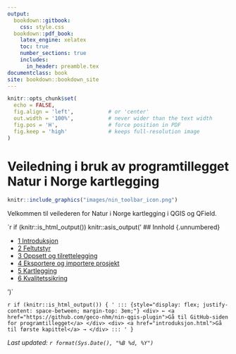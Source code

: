 ```yaml
---
output:
  bookdown::gitbook:
    css: style.css
  bookdown::pdf_book:
    latex_engine: xelatex
    toc: true
    number_sections: true
    includes:
      in_header: preamble.tex
documentclass: book
site: bookdown::bookdown_site
---
```


```r
knitr::opts_chunk$set(
  echo = FALSE,
  fig.align = 'left',           # or 'center'
  out.width = '100%',           # never wider than the text width
  fig.pos = 'H',                # force position in PDF
  fig.keep = 'high'             # keeps full-resolution image
)
```

# Veiledning i bruk av programtillegget Natur i Norge kartlegging {#forside .unnumbered}

```r
knitr::include_graphics("images/nin_toolbar_icon.png")
```

Velkommen til veilederen for Natur i Norge kartlegging i QGIS og QField.

`r if (knitr::is_html_output()) knitr::asis_output('
## Innhold {.unnumbered}

-   [1 Introduksjon](#introduksjon)  
-   [2 Feltutstyr](#feltutstyr)  
-   [3 Oppsett og tilrettelegging](#oppsett-og-tilrettelegging)  
-   [4 Eksportere og importere prosjekt](#eksportere-prosjekt)  
-   [5 Kartlegging](#kartlegging)  
-   [6 Kvalitetssikring](#kvalitetssikring)

')`

`r if (knitr::is_html_output()) {
'
::: {style="display: flex; justify-content: space-between; margin-top: 3em;"}
<div> ← <a href="https://github.com/geco-nhm/nin-qgis-plugin">Gå til GitHub-siden for programtillegget</a> </div>
<div> <a href="introduksjon.html">Gå til første kapittel</a> → </div>
:::
'
} `


*Last updated: `r format(Sys.Date(), "%B %d, %Y")`*

